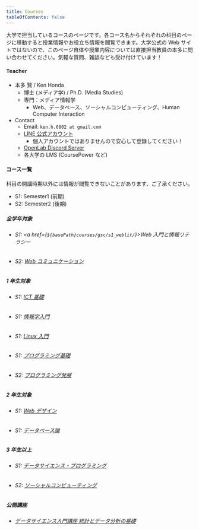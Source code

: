 ```yaml
---
title: Courses
tableOfContents: false
---
```



大学で担当しているコースのページです。各コース名からそれぞれの科目のページに移動すると授業情報やお役立ち情報を閲覧できます。大学公式の Web サイトではないので、このページ自体や授業内容については直接担当教員の本多に問い合わせてください。気軽な質問、雑談なども受け付けています！

#### Teacher

- 本多 賢 / Ken Honda
  - 博士 (メディア学) / Ph.D. (Media Studies)
  - 専門：メディア情報学
    - Web、データベース、ソーシャルコンピューティング、Human Computer Interaction
- Contact
  - Email: `ken.h.0802 at gmail.com`
  - [LINE 公式アカウント](https://lin.ee/dk4a8Me)
    - 個人アカウントではありませんので安心して登録してください！
  - [OpenLab Discord Server](https://discord.gg/FxW5G2PCJF)
  - 各大学の LMS (CoursePower など)

#### コース一覧

科目の開講時期以外には情報が閲覧できないことがあります、ご了承ください。

- S1: Semester1 (前期)
- S2: Semester2 (後期)

##### 全学年対象

- ###### S1: <a href={`${basePath}courses/gsc/s1_weblit/`}>Web 入門と情報リテラシー</a>
- ###### S2: [Web コミュニケーション](./gsc/s2_webcom/)

##### 1 年生対象

- ###### S1: [ICT 基礎](./gms/s1_ict/)
- ###### S1: [情報学入門](./gms/s1_informatics/)
- ###### S1: [Linux 入門]()
- ###### S1: [プログラミング基礎]()
- ###### S2: [プログラミング発展]()

##### 2 年生対象

- ###### S1: [Web デザイン]()
- ###### S1: [データベース論]()

##### 3 年生以上

- ###### S1: [データサイエンス・プログラミング]()
- ###### S2: [ソーシャルコンピューティング]()

##### 公開講座

- ###### [データサイエンス入門講座 統計とデータ分析の基礎](https://komazawa-u.sa-advance.com/lectures/view/23)
